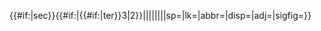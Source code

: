 {{Convinfobox/{{#if:{{{1|}}}|pri}}{{#if:{{{3|}}}|sec}}{{#if:{{{6|}}}|{{#if:{{{5|}}}|ter}}3|2}}|{{{1}}}|{{{2}}}|{{{3}}}|{{{4}}}|{{{5|}}}|{{{6|}}}|{{{7|}}}|sp={{{sp|}}}|lk={{{lk|off}}}|abbr={{{abbr|off}}}|disp={{{disp|}}}|adj={{{adj|}}}|sigfig={{{sigfig|}}}}}<noinclude>{{documentation}}</noinclude>